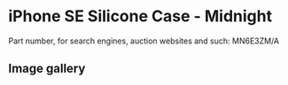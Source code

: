 # iPhone SE Silicone Case - Midnight

Part number, for search engines, auction websites and such: MN6E3ZM/A

## Image gallery

<div style={{ width: "768px" }}>
  <GalleryComponent
    images={[
      {
        original: "/everysource/MN6E3",
        thumbnail: "/everypreview/MN6E3",
      },
      {
        original: "/everysource/MN6E3_AV1",
        thumbnail: "/everypreview/MN6E3_AV1",
      },
      {
        original: "/everysource/MN6E3_AV2",
        thumbnail: "/everypreview/MN6E3_AV2",
      },
      {
        original: "/everysource/MN6E3_AV3",
        thumbnail: "/everypreview/MN6E3_AV3",
      },
      {
        original: "/everysource/MN6E3_AV4",
        thumbnail: "/everypreview/MN6E3_AV4",
      }
    ]}
  />
</div>